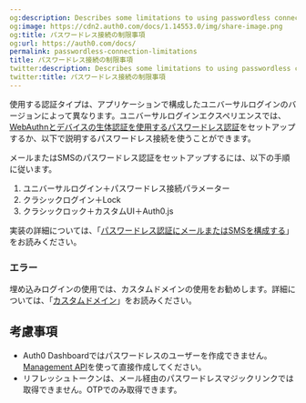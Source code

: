 ```yaml
---
og:description: Describes some limitations to using passwordless connections.
og:image: https://cdn2.auth0.com/docs/1.14553.0/img/share-image.png
og:title: パスワードレス接続の制限事項
og:url: https://auth0.com/docs/
permalink: passwordless-connection-limitations
title: パスワードレス接続の制限事項
twitter:description: Describes some limitations to using passwordless connections.
twitter:title: パスワードレス接続の制限事項
---
```


使用する認証タイプは、アプリケーションで構成したユニバーサルログインのバージョンによって異なります。ユニバーサルログインエクスペリエンスでは、[WebAuthnとデバイスの生体認証を使用するパスワードレス認証](/login/universal-login/configure-universal-login-with-passwordless/webauthn-device-biometrics)をセットアップするか、以下で説明するパスワードレス接続を使うことができます。

メールまたはSMSのパスワードレス認証をセットアップするには、以下の手順に従います。

1. ユニバーサルログイン＋パスワードレス接続パラメーター
2. クラシックログイン＋Lock
3. クラシックロック＋カスタムUI＋Auth0.js

実装の詳細については、「[パスワードレス認証にメールまたはSMSを構成する](/login/universal-login/configure-universal-login-with-passwordless/email-or-sms)」をお読みください。

### エラー

埋め込みログインの使用では、カスタムドメインの使用をお勧めします。詳細については、「[カスタムドメイン](/custom-domains)」をお読みください。

## 考慮事項

* Auth0 Dashboardではパスワードレスのユーザーを作成できません。[Management API](https://auth0.com/docs/api/management/v2#!/Users/post_users)を使って直接作成してください。
* リフレッシュトークンは、メール経由のパスワードレスマジックリンクでは取得できません。OTPでのみ取得できます。